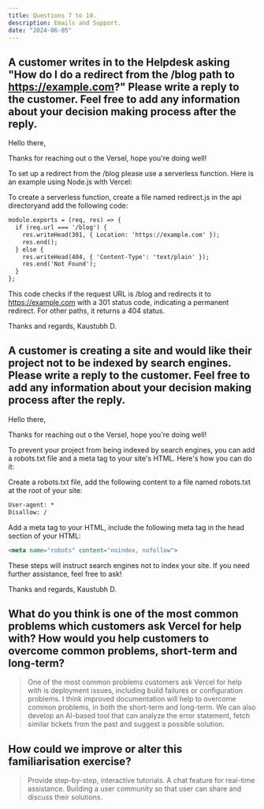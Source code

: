 ```yaml
---
title: Questions 7 to 10.
description: Emails and Support.
date: "2024-06-05"
---
```


## A customer writes in to the Helpdesk asking "How do I do a redirect from the /blog path to https://example.com?" Please write a reply to the customer. Feel free to add any information about your decision making process after the reply.

Hello there,

Thanks for reaching out o the Versel, hope you're doing well!

To set up a redirect from the /blog please use a serverless function. Here is an example using Node.js with Vercel:

To create a serverless function, create a file named redirect.js in the api directoryand add the following code:

```html
module.exports = (req, res) => {
  if (req.url === '/blog') {
    res.writeHead(301, { Location: 'https://example.com' });
    res.end();
  } else {
    res.writeHead(404, { 'Content-Type': 'text/plain' });
    res.end('Not Found');
  }
};
```

This code checks if the request URL is /blog and redirects it to https://example.com with a 301 status code, indicating a permanent redirect. For other paths, it returns a 404 status.

Thanks and regards,
Kaustubh D.

## A customer is creating a site and would like their project not to be indexed by search engines. Please write a reply to the customer. Feel free to add any information about your decision making process after the reply.


Hello there,

Thanks for reaching out o the Versel, hope you're doing well!

To prevent your project from being indexed by search engines, you can add a robots.txt file and a meta tag to your site's HTML. Here's how you can do it:

Create a robots.txt file, add the following content to a file named robots.txt at the root of your site:

```html
User-agent: *
Disallow: /
```

Add a meta tag to your HTML, include the following meta tag in the head section of your HTML:

```html
<meta name="robots" content="noindex, nofollow">
```

These steps will instruct search engines not to index your site. If you need further assistance, feel free to ask!

Thanks and regards,
Kaustubh D.

## What do you think is one of the most common problems which customers ask Vercel for help with? How would you help customers to overcome common problems, short-term and long-term?

>  One of the most common problems customers ask Vercel for help with is deployment issues, including build failures or configuration problems. I think improved documentation will help to overcome common problems, in both the short-term and long-term. We can also develop an AI-based tool that can analyze the error statement, fetch similar tickets from the past and suggest a possible solution. 

## How could we improve or alter this familiarisation exercise?

>  Provide step-by-step, interactive tutorials. A chat feature for real-time assistance. Building a user community so that user can share and discuss their solutions.
